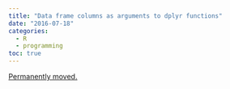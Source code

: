 ```yaml
---
title: "Data frame columns as arguments to dplyr functions"
date: "2016-07-18"
categories:
  - R
  - programming
toc: true
---
```


[Permanently moved.](../../posts/2016-07-18-data-frame-columns-as-arguments-to-dplyr-functions.qmd)
